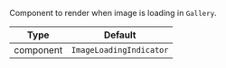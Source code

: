 Component to render when image is loading in `Gallery`.

| Type      | Default                 |
| --------- | ----------------------- |
| component | `ImageLoadingIndicator` |
